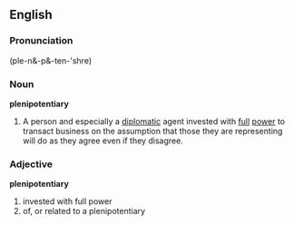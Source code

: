 ==English==

===Pronunciation===
(ple-n&-p&-ten-'shre)

===Noun===
'''plenipotentiary'''
# A person and especially a [[diplomat]]ic agent invested with [[full]] [[power]] to transact business on the assumption that those they are representing will do as they agree even if they disagree.

===Adjective===
'''plenipotentiary'''
# invested with full power
# of, or related to a plenipotentiary